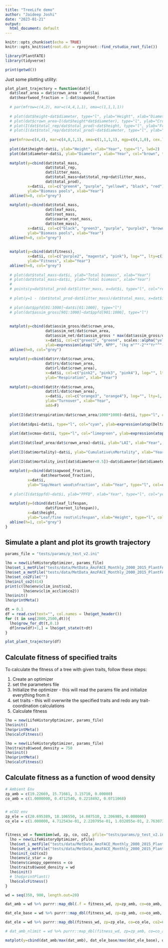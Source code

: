 ```yaml
---
title: "TreeLife demo"
author: "Jaideep Joshi"
date: "2023-01-21"
output:
  html_document: default
---
```


```r
knitr::opts_chunk$set(echo = TRUE)
knitr::opts_knit$set(root.dir = rprojroot::find_rstudio_root_file())
```

```r
library(PlantFATE)
library(tidyverse)

print(getwd())
```

Just some plotting utility:

```r
plot_plant_trajectory = function(dat){
  dat$leaf_area = dat$crown_area * dat$lai
  dat$heartwood_fraction = 1-dat$sapwood_fraction
  
  # par(mfrow=c(4,2), mar=c(4,4,1,1), oma=c(1,1,1,1))
  
  # plot(dat$height~dat$diameter, type="l", ylab="Height", xlab="Diameter")
  # plot(dat$crown_area~I(dat$height*dat$diameter), type="l", ylab="Crown area", xlab="DH")
  # plot(I(dat$total_rep/dat$total_prod)~dat$height, type="l", ylab="Frac alloc to\nreproduction", xlab="Height")
  # plot(I(dat$total_rep/dat$total_prod)~dat$diameter, type="l", ylab="Frac alloc to\nreproduction", xlab="Diameter")
  
  par(mfrow=c(4,4), mar=c(4,8,1,1), oma=c(1,1,1,1), mgp=c(4,1,0), cex.lab=1.2)
  
  plot(dat$height~dat$i, ylab="Height", xlab="Year", type="l", lwd=2)
  plot(dat$diameter~dat$i, ylab="Diameter", xlab="Year", col="brown", type="l", lwd=2)
  
  matplot(y=cbind(dat$total_mass,
                  dat$total_rep,
                  dat$litter_mass,
                  dat$total_mass+dat$total_rep+dat$litter_mass,
                  dat$total_prod), 
          x=dat$i, col=c("green4", "purple", "yellow4", "black", "red"), log="", lty=c(1,1,1,1,2), lwd=c(1,1,1,2,1), type="l",
          ylab="Biomass pools", xlab="Year")
  abline(h=0, col="grey")
  
  matplot(y=cbind(dat$total_mass,
                  dat$leaf_mass,
                  dat$root_mass,
                  dat$coarse_root_mass,
                  dat$stem_mass),
          x=dat$i, col=c("black", "green3", "purple", "purple3", "brown"), log="", lty=c(1,1,1,1,1), lwd=c(1,1,1,1,1), type="l",
          ylab="Biomass pools", xlab="Year")
  abline(h=0, col="grey")
  
  
  matplot(y=cbind(dat$fitness), 
          x=dat$i, col=c("purple2", "magenta", "pink"), log="", lty=c(1,1,1), lwd=c(1,1,2), type="l",
          ylab="Fitness", xlab="Year")
  abline(h=0, col="grey")
  
  # plot(dat$total_mass~dat$i, ylab="Total biomass", xlab="Year")
  # plot(dat$total_mass~dat$i, ylab="Total biomass", xlab="Year")
  # 
  # points(y=dat$total_prod-dat$litter_mass, x=dat$i, type="l", col="red")
  
  # plot(y=1 - (dat$total_prod-dat$litter_mass)/dat$total_mass, x=dat$i, ylab="Total biomass", xlab="Year")
  
  # plot(dat$ppfd[01:1000]~dat$i[01:1000], type="l")
  # plot(dat$assim_gross[901:1000]~dat$ppfd[901:1000], type="l")
  
  
  matplot(y=cbind(dat$assim_gross/dat$crown_area,
                  dat$assim_net/dat$crown_area,
                  dat$assim_net/dat$assim_gross * max(dat$assim_gross/dat$crown_area)), 
                  x=dat$i, col=c("green3", "green4", scales::alpha("yellow3", 0.5)), log="", lty=1, type="l", lwd=c(1,1,3),
                  ylab=expression(atop("GPP, NPP", "(kg m"^"-2"*"Yr"^"-1"*")")), xlab="Year")
  abline(h=0, col="grey")
  
  matplot(y=cbind(dat$rr/dat$crown_area,
                  dat$rs/dat$crown_area,
                  dat$rl/dat$crown_area), 
                  x=dat$i, col=c("pink2", "pink3", "pink4"), log="", lty=1, type="l",
                  ylab="Respiration", xlab="Year")
  
  matplot(y=cbind(dat$tr/dat$crown_area,
                  dat$tl/dat$crown_area), 
                  x=dat$i, col=c("orange3", "orange4"), log="", lty=1, type="l",
                  ylab="Turnover", xlab="Year",
                  add=F)
  
  plot(I(dat$transpiration/dat$crown_area/1000*1000)~dat$i, type="l", col="blue", ylab="Transpitation\n(mm/yr)")
  
  plot(dat$dpsi~dat$i, type="l", col="cyan", ylab=expression(atop(Delta*psi, "(MPa)")), xlab="Year")
  
  plot(dat$vcmax~dat$i, type="l", col="limegreen", ylab=expression(atop(V[cmax], "("*mu*"mol m"^"-2"*"s"^"-1"*")")), xlab="Year")
  
  plot(I(dat$leaf_area/dat$crown_area)~dat$i, ylab="LAI", xlab="Year", type="l")
  
  plot(I(dat$mortality)~dat$i, ylab="Cumulative\nMortality", xlab="Year", type="l")
  
  plot(I(dat$mortality_inst[dat$diameter<0.5])~dat$diameter[dat$diameter<0.5], ylab="Instantaneous\nmortality rate", xlab="Diameter", type="l")
  
  matplot(y=cbind(dat$sapwood_fraction, 
                dat$heartwood_fraction),
          x=dat$i, 
          ylab="Sap/Heart wood\nfraction", xlab="Year", type="l", col=c("yellowgreen", "brown4"), lty=1, lwd=1)
  
  # plot(I(dat$ppfd)~dat$i, ylab="PPFD", xlab="Year", type="l", col="yellowgreen")
  
  matplot(y=(cbind(dat$leaf_lifespan, 
                  dat$fineroot_lifespan)),
          x=dat$height, 
          ylab="Leaf/fine root\nlifespan", xlab="Height", type="l", col=c("yellowgreen", "brown4"), lty=1, lwd=1)
  abline(h=1, col="grey")
}

```
## Simulate a plant and plot its growth trajectory

```r
params_file = "tests/params/p_test_v2.ini"

lho = new(LifeHistoryOptimizer, params_file)
lho$set_i_metFile("tests/data/MetData_AmzFACE_Monthly_2000_2015_PlantFATE_new.csv")
lho$set_a_metFile("tests/data/MetData_AmzFACE_Monthly_2000_2015_PlantFATE_new.csv")
lho$set_co2File("")
lho$init_co2(414)
print(c(lho$env$clim_inst$co2,
        lho$env$clim_acclim$co2))
lho$init()
lho$printMeta()

dt = 0.1
df = read.csv(text="", col.names = lho$get_header())
for (t in seq(2000,2500,dt)){
  lho$grow_for_dt(t,0.1)
  df[nrow(df)+1,] = lho$get_state(t+dt)
}

plot_plant_trajectory(df)
```

## Calculate fitness of specified traits

To calculate the fitness of a tree with given traits, follow these steps:

1. Create an optimizer
2. set the parameters file
3. Initialize the optimizer - this will read the params file and initialize everything from it
4. set traits  - this will overwrite the specified traits and redo any trait-coordination calculations
5. Calculate fitness

```r
lho = new(LifeHistoryOptimizer, params_file)
lho$init()
lho$printMeta()
lho$calcFitness()
```

```r
lho = new(LifeHistoryOptimizer, params_file)
lho$traits0$wood_density = 750
lho$init()
lho$printMeta()
lho$calcFitness()
```


<!-- ## Calculate fitness as a function of LMA -->

<!-- ```{r} -->
<!-- fitness_lma = function(lma){ -->
<!--   lho = new(LifeHistoryOptimizer) -->
<!--   lho$params_file = "tests/params/p.ini" -->
<!--   lho$init() -->
<!--   lho$set_traits(c(lma, 750)) -->
<!--   # lho$printPlant() -->
<!--   lho$calcFitness() -->
<!-- } -->

<!-- lma = seq(0.05, 0.3, 0.01) -->
<!-- dat = lma %>% purrr::map_dbl(fitness_lma) -->

<!-- plot(dat~lma) -->
<!-- ``` -->

## Calculate fitness as a function of wood density

```r
# Ambient Env
zp_amb = c(19.22669, 15.71661, 3.15710, 0.00000)
co_amb = c(1.0000000, 0.4712540, 0.2218492, 0.0711068)


# eCO2 env
zp_ele = c(20.695389, 18.106550, 14.087510, 2.206985, 0.000000)
co_ele = c(1.000000, 4.712543e-01, 2.220795e-01, 1.032055e-01, 2.763073e-02)


fitness_wd = function(wd, zp, co, co2, pfile="tests/params/p_test_v2.ini"){
  lho = new(LifeHistoryOptimizer, pfile)
  lho$set_i_metFile("tests/data/MetData_AmzFACE_Monthly_2000_2015_PlantFATE_new.csv")
  lho$set_a_metFile("tests/data/MetData_AmzFACE_Monthly_2000_2015_PlantFATE_new.csv")
  lho$init_co2(co2)
  lho$env$z_star = zp
  lho$env$canopy_openness = co
  lho$traits0$wood_density = wd
  lho$init()
  # lho$printPlant()
  lho$calcFitness()
}

wd = seq(350, 900, length.out=20)

dat_amb = wd %>% purrr::map_dbl(.f = fitness_wd, zp=zp_amb, co=co_amb, co2=368)

dat_ele_base = wd %>% purrr::map_dbl(fitness_wd, zp=zp_amb, co=co_amb, co2=614)

dat_ele = wd %>% purrr::map_dbl(fitness_wd, zp=zp_ele, co=co_ele, co2=614)

# dat_amb_nlimit = wd %>% purrr::map_dbl(fitness_wd, zp=zp_amb, co=co_amb, co2=368, pfile="tests/params/p_ele_hi.ini")

matplot(y=cbind(dat_amb/max(dat_amb), dat_ele_base/max(dat_ele_base), dat_ele/max(dat_ele)), x = wd, type="l", lty=1, col=c("black", "grey", "yellow3", "brown"), ylab="Fitness", xlab="Wood density", cex.lab=1.3, lwd=2)

```
